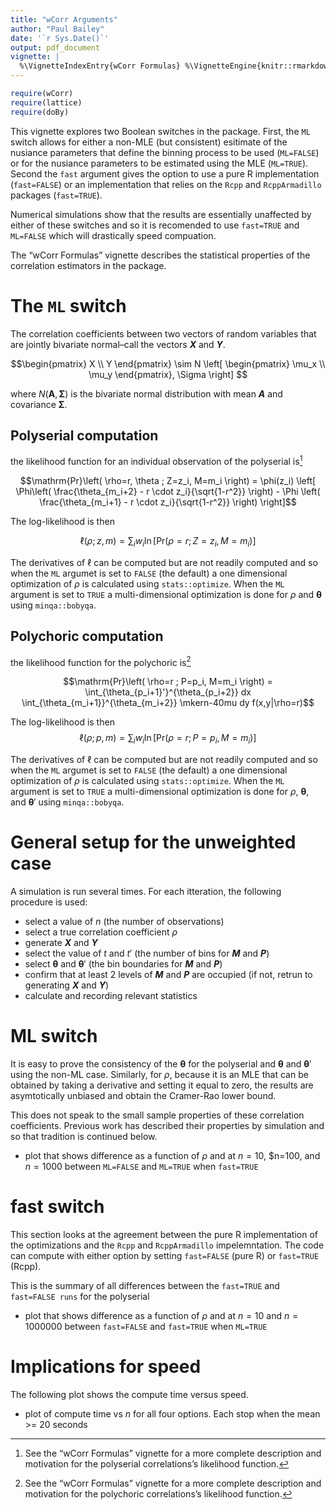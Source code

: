 ```yaml
---
title: "wCorr Arguments"
author: "Paul Bailey"
date: '`r Sys.Date()`'
output: pdf_document
vignette: |
  %\VignetteIndexEntry{wCorr Formulas} %\VignetteEngine{knitr::rmarkdown} %\VignetteEncoding{UTF-8}
---
```


```r
require(wCorr)
require(lattice)
require(doBy)
```

This vignette explores two Boolean switches in the package. First, the `ML` switch allows for either a non-MLE (but consistent) esitimate of the nusiance parameters that define the binning process to be used (`ML=FALSE`) or for the nusiance parameters to be estimated using the MLE (`ML=TRUE`). Second the `fast` argument gives the option to use a pure R implementation (`fast=FALSE`) or an implementation that relies on the `Rcpp` and `RcppArmadillo` packages (`fast=TRUE`).

Numerical simulations show that the results are essentially unaffected by either of these switches and so it is recomended to use `fast=TRUE` and `ML=FALSE` which will drastically speed compuation.

The "wCorr Formulas" vignette describes the statistical properties of the correlation estimators in the package.

# The `ML` switch
The correlation coefficients between two vectors of random variables that are jointly bivariate normal--call the vectors ***X*** and ***Y***.

$$\begin{pmatrix} X \\ Y \end{pmatrix} \sim N \left[ \begin{pmatrix} \mu_x \\ \mu_y \end{pmatrix}, \Sigma \right] $$

where $N(\mathbf{A},\boldsymbol{\Sigma})$ is the bivariate normal distribution with mean ***A*** and covariance $\boldsymbol{\Sigma}$.

## Polyserial computation

the likelihood function for an individual observation of the polyserial is^[See the "wCorr Formulas" vignette for a more complete description and motivation for the polyserial correlations's likelihood function.]

$$\mathrm{Pr}\left( \rho=r, \theta ; Z=z_i, M=m_i \right) = \phi(z_i) \left[ \Phi\left( \frac{\theta_{m_i+2} - r \cdot z_i}{\sqrt{1-r^2}} \right) - \Phi \left( \frac{\theta_{m_i+1} - r \cdot z_i}{\sqrt{1-r^2}} \right) \right]$$

The log-likelihood is then

$$\ell(\rho;z,m) = \sum_i w_i \ln\left[ \mathrm{Pr}\left( \rho=r ; Z=z_i, M=m_i \right) \right]$$

The derivatives of $\ell$ can be computed but are not readily computed and so when the `ML` argumet is set to `FALSE` (the default) a one dimensional optimization of $\rho$ is calculated using `stats::optimize`. When the `ML` argument is set to `TRUE` a multi-dimensional optimization is done for $\rho$ and $\boldsymbol{\theta}$ using `minqa::bobyqa`.

## Polychoric computation
the likelihood function for the polychoric is^[See the "wCorr Formulas" vignette for a more complete description and motivation for the polychoric correlations's likelihood function.]

$$\mathrm{Pr}\left( \rho=r ; P=p_i, M=m_i \right) = \int_{\theta_{p_i+1}'}^{\theta_{p_i+2}} dx \int_{\theta_{m_i+1}}^{\theta_{m_i+2}} \mkern-40mu dy f(x,y|\rho=r)$$

The log-likelihood is then
$$\ell(\rho;p,m) = \sum_i w_i \ln\left[\mathrm{Pr}\left( \rho=r ; P=p_i, M=m_i \right) \right] $$

The derivatives of $\ell$ can be computed but are not readily computed and so when the `ML` argumet is set to `FALSE` (the default) a one dimensional optimization of $\rho$ is calculated using `stats::optimize`. When the `ML` argument is set to `TRUE` a multi-dimensional optimization is done for $\rho$, $\boldsymbol{\theta}$, and $\boldsymbol{\theta}'$ using `minqa::bobyqa`.

# General setup for the unweighted case

A simulation is run several times. For each itteration, the following procedure is used:

* select a value of $n$ (the number of observations)
* select a true correlation coefficient $\rho$
* generate ***X*** and ***Y*** 
* select the value of $t$ and $t'$ (the number of bins for ***M*** and ***P***)
* select $\boldsymbol{\theta}$ and $\boldsymbol{\theta}'$ (the bin boundaries for ***M*** and ***P***) 
* confirm that at least 2 levels of ***M*** and ***P*** are occupied (if not, retrun to generating ***X*** and ***Y***)
* calculate and recording relevant statistics

# ML switch

It is easy to prove the consistency of the $\boldsymbol{\theta}$ for the polyserial and $\boldsymbol{\theta}$ and $\boldsymbol{\theta}'$ using the non-ML case. Similarly, for $\rho$, because it is an MLE that can be obtained by taking a derivative and setting it equal to zero, the results are asymtotically unbiased and obtain the Cramer-Rao lower bound.

This does not speak to the small sample properties of these correlation coefficients. Previous work has described their properties by simulation and so that tradition is continued below.

* plot that shows difference as a function of $\rho$ and at $n=10$, $n=100, and $n=1000$ between `ML=FALSE` and `ML=TRUE` when `fast=TRUE`


# fast switch

This section looks at the agreement between the pure R implementation of the optimizations and the `Rcpp` and `RcppArmadillo` impelemntation. The code can compute with either option by setting `fast=FALSE` (pure R) or `fast=TRUE` (Rcpp).

This is the summary of all differences between the `fast=TRUE` and `fast=FALSE runs` for the polyserial

* plot that shows difference as a function of $\rho$ and at $n=10$ and $n=1000000$ between `fast=FALSE` and `fast=TRUE` when  `ML=TRUE`

# Implications for speed

The following plot shows the compute time versus speed.

* plot of compute time vs $n$ for all four options. Each stop when the mean >= 20 seconds


